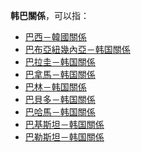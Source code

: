 {{NoteTA|G1=地名}}
{{dablink|此條目是為[[大韓民國|大韓民國]]與「巴」字國家的外交關係。關於[[朝鮮民主主義人民共和國|朝鮮民主主義人民共和國]]與「巴」字國家的外交關係，詳見'''[[朝巴關係|朝巴關係]]'''。}}

'''韩巴關係'''，可以指：
*[[巴西－韓國關係|巴西－韓國關係]]
*[[巴布亞紐幾內亞－韩国關係|巴布亞紐幾內亞－韩国關係]]
*[[巴拉圭－韩国關係|巴拉圭－韩国關係]]
*[[巴拿馬－韩国關係|巴拿馬－韩国關係]]
*[[巴林－韩国關係|巴林－韩国關係]]
*[[巴貝多－韩国關係|巴貝多－韩国關係]]
*[[巴哈馬－韩国關係|巴哈馬－韩国關係]]
*[[巴基斯坦－韩国關係|巴基斯坦－韩国關係]]
*[[巴勒斯坦－韩国關係|巴勒斯坦－韩国關係]]
{{disambig|Cat=四字消歧義}}